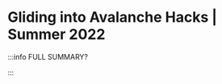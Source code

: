 # Gliding into Avalanche Hacks | Summer 2022


<DocCardList />

:::info FULL SUMMARY?

<QuestButton
  text="Go To Campaign Page"
  link="https://app.stackup.dev/campaign_page/gliding-into-avalanche-hacks-%7C-summer-2022"
/>

:::
